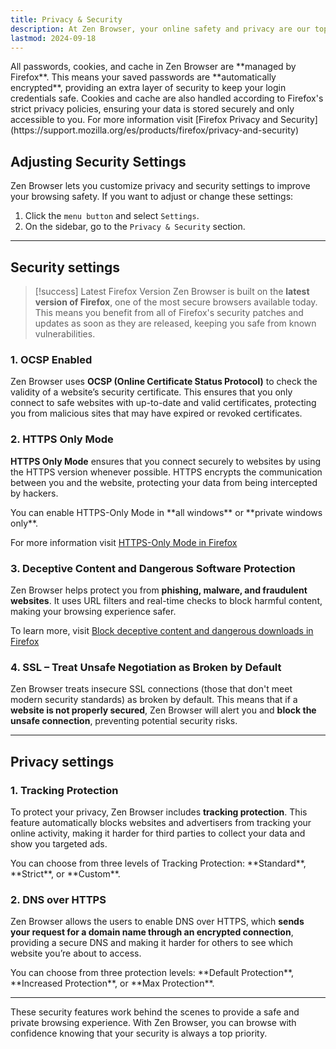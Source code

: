 ```yaml
---
title: Privacy & Security
description: At Zen Browser, your online safety and privacy are our top priorities. We've implemented a range of security features to ensure you're protected while browsing.
lastmod: 2024-09-18
---
```


<Callout title="Password, Cookies, and Cache Management">
All passwords, cookies, and cache in Zen Browser are **managed by Firefox**. This means your saved passwords are **automatically encrypted**, providing an extra layer of security to keep your login credentials safe. Cookies and cache are also handled according to Firefox's strict privacy policies, ensuring your data is stored securely and only accessible to you.
For more information visit [Firefox Privacy and Security](https://support.mozilla.org/es/products/firefox/privacy-and-security)
</Callout>

## Adjusting Security Settings

Zen Browser lets you customize privacy and security settings to improve your browsing safety. If you want to adjust or change these settings:

1. Click the `menu button` and select `Settings`.
2. On the sidebar, go to the `Privacy & Security` section.

---

## Security settings

> [!success] Latest Firefox Version
> Zen Browser is built on the **latest version of Firefox**, one of the most secure browsers available today. This means you benefit from all of Firefox's security patches and updates as soon as they are released, keeping you safe from known vulnerabilities.

### 1. OCSP Enabled

Zen Browser uses **OCSP (Online Certificate Status Protocol)** to check the validity of a website’s security certificate. This ensures that you only connect to safe websites with up-to-date and valid certificates, protecting you from malicious sites that may have expired or revoked certificates.

### 2. HTTPS Only Mode

**HTTPS Only Mode** ensures that you connect securely to websites by using the HTTPS version whenever possible. HTTPS encrypts the communication between you and the website, protecting your data from being intercepted by hackers.

<Callout type="info">
You can enable HTTPS-Only Mode in **all windows** or **private windows only**.
</Callout>

For more information visit [HTTPS-Only Mode in Firefox](https://support.mozilla.org/en-US/kb/https-only-prefs)

### 3. Deceptive Content and Dangerous Software Protection

Zen Browser helps protect you from **phishing, malware, and fraudulent websites**. It uses URL filters and real-time checks to block harmful content, making your browsing experience safer.

To learn more, visit [Block deceptive content and dangerous downloads in Firefox](https://support.mozilla.org/en-US/kb/block-deceptive-content-and-dangerous-downloads-firefox)

### 4. SSL – Treat Unsafe Negotiation as Broken by Default

Zen Browser treats insecure SSL connections (those that don't meet modern security standards) as broken by default. This means that if a **website is not properly secured**, Zen Browser will alert you and **block the unsafe connection**, preventing potential security risks.

---

## Privacy settings

### 1. Tracking Protection

To protect your privacy, Zen Browser includes **tracking protection**. This feature automatically blocks websites and advertisers from tracking your online activity, making it harder for third parties to collect your data and show you targeted ads.

<Callout type="info">
You can choose from three levels of Tracking Protection: **Standard**, **Strict**, or **Custom**.
</Callout>

### 2. DNS over HTTPS

Zen Browser allows the users to enable DNS over HTTPS, which **sends your request for a domain name through an encrypted connection**, providing a secure DNS and making it harder for others to see which website you’re about to access.

<Callout type="info">
You can choose from three protection levels: **Default Protection**, **Increased Protection**, or **Max Protection**.
</Callout>

---

These security features work behind the scenes to provide a safe and private browsing experience. With Zen Browser, you can browse with confidence knowing that your security is always a top priority.
